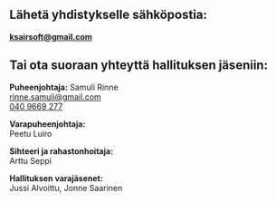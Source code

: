 ## Lähetä yhdistykselle sähköpostia:

[**ksairsoft@gmail.com**](mailto:ksairsoft@gmail.com)

## Tai ota suoraan yhteyttä hallituksen jäseniin:

**Puheenjohtaja:**
Samuli Rinne  
[rinne.samuli@gmail.com](mailto:rinne.samuli@gmail.com)  
[040 9669 277](tel:+358409669277)

**Varapuheenjohtaja:**  
Peetu Luiro

**Sihteeri ja rahastonhoitaja:**  
Arttu Seppi

**Hallituksen varajäsenet:**  
Jussi Alvoittu, Jonne Saarinen
